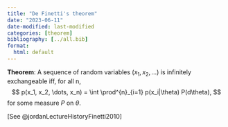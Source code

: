 ```yaml
---
title: "De Finetti's theorem"
date: "2023-06-11"
date-modified: last-modified
categories: [theorem]
bibliography: [../all.bib]
format:
  html: default
---
```


**Theorem**: A sequence of random variables $(x_1, x_2, \dots)$ is infinitely exchangeable iff, for all n,
$$
p(x_1, x_2, \dots, x_n) = \int \prod^{n}_{i=1} p(x_i|\theta) P(d\theta),
$$
for some measure $P$ on $\theta$.

[See @jordanLectureHistoryFinetti2010]